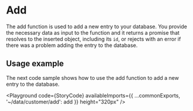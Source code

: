 
<Meta title="Entities/Add/Docs" />

# Add

The add function is used to add a new entry to your database. You provide the necessary data as input to the function
and it returns a promise that resolves to the inserted object, including its `id`, or rejects with an error if there 
was a problem adding the entry to the database.

## Usage example

The next code sample shows how to use the add function to add a new entry to the database.

<Playground code={StoryCode} availableImports={{ ...commonExports, '~/data/customer/add': add }} height="320px" />
